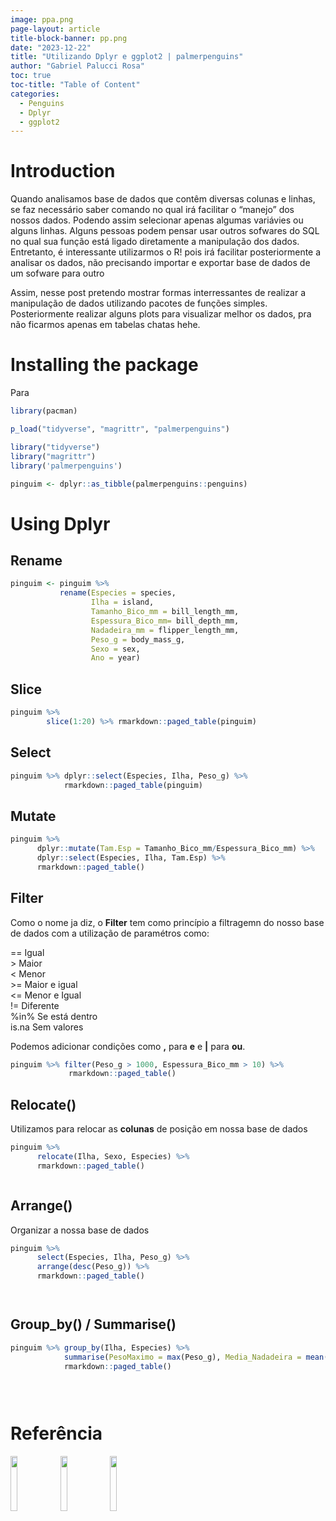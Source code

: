 ```yaml
---
image: ppa.png
page-layout: article
title-block-banner: pp.png
date: "2023-12-22"
title: "Utilizando Dplyr e ggplot2 | palmerpenguins"
author: "Gabriel Palucci Rosa"
toc: true
toc-title: "Table of Content"
categories:
  - Penguins
  - Dplyr
  - ggplot2
---
```


# Introduction

Quando analisamos base de dados que contêm diversas colunas e linhas, se faz
necessário saber comando no qual irá facilitar o "manejo" dos nossos dados.
Podendo assim selecionar apenas algumas variávies ou alguns linhas. Alguns
pessoas podem pensar usar outros sofwares do SQL no qual sua função está
ligado diretamente a manipulação dos dados. Entretanto, é interessante
utilizarmos o R! pois irá facilitar posteriormente a analisar os dados, não
precisando importar e exportar base de dados de um sofware para outro


Assim, nesse post pretendo mostrar formas interressantes de realizar a
manipulação de dados utilizando pacotes de funções simples. Posteriormente
realizar alguns plots para visualizar melhor os dados, pra não ficarmos
apenas em tabelas chatas hehe.


# Installing the package

Para

```r

library(pacman)

p_load("tidyverse", "magrittr", "palmerpenguins")

library("tidyverse")
library("magrittr")
library('palmerpenguins')

```

```r
pinguim <- dplyr::as_tibble(palmerpenguins::penguins)
```

# Using Dplyr

## Rename

```r

pinguim <- pinguim %>% 
           rename(Especies = species, 
                  Ilha = island,
                  Tamanho_Bico_mm = bill_length_mm,
                  Espessura_Bico_mm= bill_depth_mm,
                  Nadadeira_mm = flipper_length_mm,
                  Peso_g = body_mass_g,
                  Sexo = sex,
                  Ano = year)
```

## Slice

```r

pinguim %>% 
        slice(1:20) %>% rmarkdown::paged_table(pinguim)
```

## Select

```r

pinguim %>% dplyr::select(Especies, Ilha, Peso_g) %>%
            rmarkdown::paged_table(pinguim)

```

## Mutate

```r


pinguim %>% 
      dplyr::mutate(Tam.Esp = Tamanho_Bico_mm/Espessura_Bico_mm) %>%
      dplyr::select(Especies, Ilha, Tam.Esp) %>%
      rmarkdown::paged_table()

```

## Filter

Como o nome ja diz, o **Filter** tem como princípio a filtragemn do nosso base de dados com a utilização de paramétros como:

== Igual\
\> Maior\
\< Menor\
\>= Maior e igual\
\<= Menor e Igual\
!= Diferente\
%in% Se está dentro\
is.na Sem valores

Podemos adicionar condições como **,** para **e** e **\|** para **ou**.

```r


pinguim %>% filter(Peso_g > 1000, Espessura_Bico_mm > 10) %>% 
             rmarkdown::paged_table()                 

```

## Relocate()

Utilizamos para relocar as **colunas** de posição em nossa base de dados

```r
  

pinguim %>% 
      relocate(Ilha, Sexo, Especies) %>%
      rmarkdown::paged_table()                 



```

## Arrange()

Organizar a nossa base de dados

```r

pinguim %>% 
      select(Especies, Ilha, Peso_g) %>% 
      arrange(desc(Peso_g)) %>%
      rmarkdown::paged_table()                 




```

## Group_by() / Summarise()

```r

pinguim %>% group_by(Ilha, Especies) %>%
            summarise(PesoMaximo = max(Peso_g), Media_Nadadeira = mean(Nadadeira_mm)) %>%
            rmarkdown::paged_table()                 

            
  

```

# Referência

[ ](https://github.com/allisonhorst/palmerpenguins)

![](https://www.tidyverse.org/images/hex-tidyverse.png){width="15%"} ![](https://magrittr.tidyverse.org/logo.png){width="15%"} ![](https://allisonhorst.github.io/palmerpenguins/reference/figures/logo.png){width="15%"}
